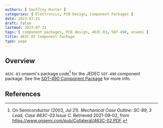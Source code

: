 ```yaml
---
authors: [ Geoffrey Hunter ]
categories: [ Electronics, PCB Design, Component Packages ]
date: 2023-07-21
draft: false
lastmod: 2023-07-21
tags: [ component packages, PCB design, 463C-03, SOT-490, onsemi ]
title: 463C-03 Component Package
type: page
---
```


## Overview

`463C-03` onsemi's package code[^on-semi-sc-89-3] for the JEDEC `SOT-490` component package. See the [SOT-490 Component Package](/pcb-design/component-packages/sot-490-component-package/) for more info.

## References

[^on-semi-sc-89-3]:  On Semiconductor (2003, Jul 21). _Mechanical Case Outline: SC-89, 3 Lead, Case 463C-03 Issue C_. Retrieved 2021-09-02, from https://www.onsemi.com/pub/Collateral/463C-02.PDF.
